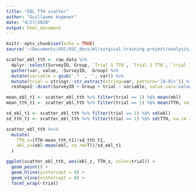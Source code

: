 ```yaml
---
title: "EBL TTH scatter"
author: "Guillaume Kugener"
date: "4/27/2020"
output: html_document
---
```


```r
knitr::opts_chunk$set(echo = TRUE)
source('~/Documents/USC/USC_docs/ml/surgical-training-project/analysis/carotid_model/preprocess_data.R')
```

```r
scatter_ebl_tth <- raw_data %>% 
  dplyr::select(SurveyID, Group, `Trial 1 TTH`, `Trial 2 TTH`, `trial 1 ebl`, `trial 2 ebl`) %>%
  gather(var, value, -SurveyID, -Group) %>%
  mutate(variable = gsub('.* ', '', var)) %>%
  mutate(trial = stringr::str_extract(string=var, pattern='[0-9]+')) %>%
  reshape2::dcast(SurveyID + Group + trial ~ variable, value.var='value')
```

```r
mean_ebl_t1 <- scatter_ebl_tth %>% filter(trial == 1) %$% mean(ebl)
mean_tth_t1 <- scatter_ebl_tth %>% filter(trial == 1) %$% mean(TTH, na.rm = T)

sd_ebl_t1 <- scatter_ebl_tth %>% filter(trial == 1) %$% sd(ebl)
sd_tth_t1 <- scatter_ebl_tth %>% filter(trial == 1) %$% sd(TTH, na.rm = T)

scatter_ebl_tth %<>%
  mutate(
    TTH_z=(TTH-mean_tth_t1)/sd_tth_t1,
    ebl_z=(ebl-mean(ebl, na.rm=T))/sd_ebl_t1
  )

ggplot(scatter_ebl_tth, aes(ebl_z, TTH_z, color=trial)) +
  geom_point() +
  geom_hline(yintercept = 0) +
  geom_vline(xintercept = 0) + 
  facet_wrap(~trial)
```
